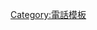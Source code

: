 {{Navbox
| bodyclass  =
| name   = LG phones
| title  = [[LG电子|LG]]手機產品
| listclass  = hlist
| image  = [[File:LG logo (2015).svg|100px]]
| above  =
| state  =
| group1 = Optimus
| list1  =
{{Navbox|child
| group1 = 手機
| list1  =
{{Navbox|child
| group1 = [[LG G系列|G]]
| list1  =
* [[LG Optimus G]]
* [[LG Optimus GK]]
* [[LG Optimus GJ]]
* [[LG G Stylo]]
* [[LG G Vista]]
* [[LG G2]]
* [[LG G2 Mini]]
* [[LG G3]]
* [[LG G3A]]
* [[LG G3 Beat]]
* [[LG G3 Screen]]
* [[LG G3 Stylus]]
* [[LG G4]]
* [[LG G4 Beat]]
* [[LG G4C]]
* [[LG G4 Stylus]]
* [[LG G5]]
* [[LG G5 Speed]]
* [[LG G5 SE]]
* [[LG G6]]
* [[LG G7 ThinQ]]
* [[LG G8 ThinQ]]（LG G8S ThinQ）
* [[LG G Flex]]
* [[LG G Flex 2]]
* [[LG Optimus G Pro]]
* [[LG G Pro Lite]]
* [[LG G Pro 2]]
* [[LG Gx]]
* [[LG Gx2]]
| group2 = [[LG V系列|V]]
| list2  =
* [[LG V10]]
* [[LG V20]]
* [[LG V30]]
* [[LG V30s ThinQ]]
* {{link-ko|LG V35 ThinQ}}
* {{link-en|LG V40 ThinQ}}
* {{le|LG V50 ThinQ}}
* {{le|LG V60 ThinQ}}
| group3 = [[LG Q系列|Q]]
| list3  =
* [[LG Q6]]
* [[LG Q7]]
* [[LG Q60]]
| group4 = [[LG X系列|X]]
| list4  =
* [[LG X Fast]]
* [[LG X Power]]
* [[LG X Style]]
* [[LG X Cam]]
| group5 = [[LG K系列|K]]
| list5  =
* [[LG K4 (2017)]]
* [[LG K6 (2017)]]
* [[LG K8 (2017)]]
* [[LG K10 (2017)]]
* [[LG K4 (2018)]]
* [[LG K6 (2018)]]
* [[LG K8 (2018)]]
* [[LG K10 (2018)]]
* [[LG K40]]
* [[LG K50]]
| group6 = 其他
| list6  =
* [[LG Optimus]]
* [[LG Optimus 2X]]
* [[LG Optimus 2X+]]
* [[LG Optimus 3D]]
* [[LG Optimus 3D Cube]]
* [[LG Optimus 3D Max]]
* [[LG Optimus 4X HD]]
* [[LG Optimus 7]]
* [[LG AKA]]
* [[LG Band Play]]
* [[LG Optimus Big]]
* [[LG Optimus Black]]
* [[LG Optimus Bright]]
* [[LG Optimus Chat]]
* [[LG Optimus Chic]]
* [[LG Optimus Ex]]
* [[LG Fireweb]]
* [[LG Fx0]]
* [[LG Optimus Glare]]
* [[LG Optimus Hub]]
* [[LG Ice Cream Smart]]
* [[LG Isai]]
* [[LG Isai FL]]
* [[LG Isai VL]]
* [[LG Isai Vivid]]
* [[LG Optimus It]]
* [[LG Joy]]
* [[LG Lancet]]
* [[LG Lancet For Android]]
* [[LG Leon]]
* [[LG Optimus Life]]
* [[LG Optimus LTE]]
* [[LG Optimus LTE Tag]]
* [[LG Optimus LTE II]]
* [[LG Optimus LTE III]]
* [[LG Lucky]]
* [[LG Optimus Mach]]
* [[LG Magna]]
* [[LG Max]]
* [[LG Oprimus Me]]
* [[LG Optimus Net]]
* [[Nexus 4]]
* [[Nexus 5]]
* [[Nexus 5X]]
* [[LG Optimus One]]
* [[LG Optimus Pro]]
* [[LG Optimus Q]]
* [[LG Optimus Q2]]
* [[LG Realm]]
* [[LG Spirit]]
* [[LG Optimus Sol]]
* [[LG Spray]]
* [[LG Optimus Vu]]
* [[LG Optimus Vu II]]
* [[LG Vu 3]]
* [[LG Wine Smart]]
* [[LG Wine Smart Jazz]]
* [[LG Optimus X]]
* [[LG Optimus Z]]
* [[LG Optimus F3]]
* [[LG Optimus F3Q]]
* [[LG Optimus F4]]
* [[LG Optimus F5]]
* [[LG Optimus F6]]
* [[LG Optimus F7]]
* [[LG F60]]
* [[LG F70]]
* [[LG F90]]
* [[LG Optimus L2]]
* [[LG Optimus L3]]
* [[LG Optimus L4]]
* [[LG Optimus L5]]
* [[LG Optimus L7]]
* [[LG Optimus L9]]
* [[LG Optimus L1 II]]
* [[LG Optimus L2 II]]
* [[LG Optimus L3 II]]
* [[LG Optimus L4 II]]
* [[LG Optimus L5 II]]
* [[LG Optimus L7 II]]
* [[LG Optimus L9 II]]
* [[LG L20]]
* [[LG L30]]
* [[LG L35]]
* [[LG L40]]
* [[LG L45]]
* [[LG L50]]
* [[LG L65]]
* [[LG L70]]
* [[LG L80]]
* [[LG L90]]
* [[LG L90]]
* [[LG L Bello]]
* [[LG L Fino]]
* [[LG Wing]]
}}
| group2 = 平板電腦
| list2  =
{{Navbox|child
| group1 = [[LG G系列|G]]
| list1  =
* [[LG G Pad 7.0]]
* [[LG G Pad F 7.0]]
* [[LG G Pad 8.0]]
* [[LG G Pad II 8.0]]
* [[LG G Pad 8.3]]
* [[LG G Pad 8.3 Google Play Edition]]
* [[LG G Pad X 8.3]]
* [[LG G Pad 10.1]]
* [[LG G Pad II 10.1]]
| group2 = 其他
| list2  =
* [[LG Optimus Pad]]
}}
| group3 = 配件
| list3  =
{{Navbox|child
| group1 = G
| list1  =
* [[LG G Watch]]
* [[LG G Watch R]]
* [[LG Watch Urbane]]
* [[LG Watch Urbane 2nd Edition]]
* [[LG Watch Sport]]
* [[LG Watch Style]]
}}}}
| group2 = 其他
| list2  =
* [[LG CU500|CU500]]
* [[LG CU500v|CU500v]]
* [[LG Trax|CU575（Trax）]]
* [[LG Shine|CU720（Shine）]]
* [[LG Xenon|GR500（Xenon）]]
* [[LG Neon|GT365（Neon）]]
* [[LG Rumor|LX260（Rumor）]]
* [[LG Rumor 2|LX265（Rumor 2）]]
* [[LG Rumor Touch|LN510（Rumor Touch）]]
* [[LG Rumor Reflex|LN272（Rumor Reflex）]]
* [[LG Renoir|KC910（Renoir）]]
* [[LG KE770|KE770]]
* [[LG Chocolate Platinum|KE800（Chocolate Platinum）]]
* [[LG Prada|KE850（Prada）]]
* [[LG Shine|KE970（Shine）]]
* [[LG Venus|KF600 (Venus）]]
* [[LG Secret|KF750 (Secret）]]
* [[LG Chocolate|KG800 (Chocolate）]]
* [[LG Arena|KM900 (Arena）]]
* [[LG KS20|KS20]]
* [[LG Viewty|KU990（Viewty）]]
* [[LG Cookie|KP500（Cookie）]]
* [[LG Pep|GD510（Pep）]]
* [[LG Crystal|GD900（Crystal）]]
* [[LG Eve|GW620（Eve）]]
* [[LG Aegis|MG320（Aegis）]]
* [[LG Black Zafiro|MG810（Black Zafiro）]]
* [[LG Chocolate|U830（Chocolate）]]
* [[LG Shine|U970（Shine）]]
* [[LG Rumor|UX260（Rumor·Scoop）]]
* [[LG Cosmos|VN250（Cosmos）]]
* [[LG Cosmos 2|VN251（Cosmos 2）]]
* [[LG Cosmos Touch|VN270（Cosmos Touch）]]
* [[LG Extravert|VN271（Extravert）]]
* [[LG Octane|VN530（Octane）]]
* [[LG Vortex|VS660（Vortex）]]
* [[LG Ally|VS740（Ally）]]
* [[LG Fathom|VS750（Fathom）]]
* [[LG Revolution|VS910（Revolution）]]
* [[LG Spectrum|VS920（Spectrum）]]
* [[LG Spectrum 2|VS930（Spectrum 2）]]
* [[LG Intuition|VS950（Intuition）]]
* [[LG VX8100|VX8100]]
* [[LG VX8300|VX8300]]
* [[LG VX8350|VX8350]]
* [[LG VX8360|VX8360]]
* [[LG Clout|VX8370（Clout）]]
* [[LG Chocolate|VX8500（Chocolate）]]
* [[LG Chocolate Spin|VX8550（Chocolate Spin）]]
* [[LG Chocolate 3|VX8560（Chocolate 3）]]
* [[LG Chocolate Touch|VX8575（Chocolate Touch）]]
* [[LG VX8700|VX8700]]
* [[LG Venus|VX8800（Venus）]]
* [[LG enV2|VX9100（enV2）]]
* [[LG enV3|VX9200（enV3）]]
* [[LG VX9400|VX9400]]
* [[LG Versa|VX9600（Versa）]]
* [[LG Dare|VX9700（Dare）]]
* [[LG The V|VX9800（The V）]]
* [[LG enV|VX9900（enV）]]
* [[LG Voyager|VX10000（Voyager）]]
* [[LG enV Touch|VX11000（enV Touch）]]
}}<noinclude>
[[Category:電話模板]]
</noinclude>